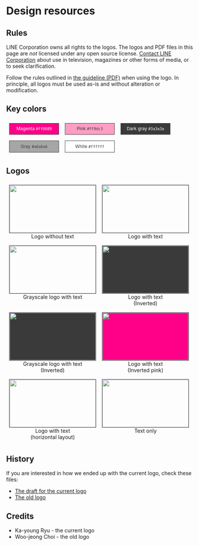 # Design resources

## Rules

<Warning>

LINE Corporation owns all rights to the logos. The logos and PDF files in this page
are *not* licensed under any open source license.
[Contact LINE Corporation](https://linecorp.com/en/inquiry/corporate/form.html)
about use in television, magazines or other forms of media, or to seek
clarification.

</Warning>

Follow the rules outlined in [the guideline (PDF)](https://github.com/line/armeria/raw/main/site/src/design/armeria_guideline.pdf)
when using the logo. In principle, all logos must be used as-is and without alteration or modification.

## Key colors

<div style="display: flex; flex-wrap: wrap; justify-content: stretch; align-items: stretch; text-align: center; font-size: 85%;">
  <div style="background: #ff0089; color: #ffffff; width: 132px; padding: 0.4rem 0 0.5rem 0; margin: 8px; border: solid 1px #3a3a3a;">Magenta <code style="background: none;">#ff0089</code></div>
  <div style="background: #ff9dc3; color: #3a3a3a; width: 132px; padding: 0.4rem 0 0.5rem 0; margin: 8px; border: solid 1px #3a3a3a;">Pink <code style="background: none;">#ff9dc3</code></div>
  <div style="background: #3a3a3a; color: #ffffff; width: 132px; padding: 0.4rem 0 0.5rem 0; margin: 8px; border: solid 1px #3a3a3a;">Dark gray <code style="background: none;">#3a3a3a</code></div>
  <div style="background: #a6a6a6; color: #3a3a3a; width: 132px; padding: 0.4rem 0 0.5rem 0; margin: 8px; border: solid 1px #3a3a3a;">Gray <code style="background: none;">#a6a6a6</code></div>
  <div style="background: #ffffff; color: #3a3a3a; width: 132px; padding: 0.4rem 0 0.5rem 0; margin: 8px; border: solid 1px #3a3a3a;">White <code style="background: none;">#ffffff</code></div>
</div>

## Logos

<div style="display: flex; flex-wrap: wrap; justify-content: stretch; align-items: stretch; text-align: center;">
  <figure style="margin: 8px;">
    <img
      src="https://github.com/line/armeria/raw/main/site/src/design/armeria_icon.svg"
      width="232"
      height="128"
      style="border: solid 1px #3a3a3a;"
    />
    <figcaption>Logo without text</figcaption>
  </figure>
  <figure style="margin: 8px;">
    <img
      src="https://github.com/line/armeria/raw/main/site/src/design/armeria_icon_and_text_horiz.svg"
      width="232"
      height="128"
      style="border: solid 1px #3a3a3a;"
    />
    <figcaption>Logo with text</figcaption>
  </figure>
  <figure style="margin: 8px;">
    <img
      src="https://github.com/line/armeria/raw/main/site/src/design/armeria_icon_and_text_horiz_grayscale.svg"
      width="232"
      height="128"
      style="border: solid 1px #3a3a3a;"
    />
    <figcaption>Grayscale logo with text</figcaption>
  </figure>
  <figure style="margin: 8px;">
    <img
      src="https://github.com/line/armeria/raw/main/site/src/design/armeria_icon_and_text_horiz_inverted.svg"
      width="232"
      height="128" 
      style="border: solid 1px #3a3a3a; background: #3a3a3a;"
    />
    <figcaption>Logo with text<br />(Inverted)</figcaption>
  </figure>
  <figure style="margin: 8px;">
    <img
      src="https://github.com/line/armeria/raw/main/site/src/design/armeria_icon_and_text_horiz_inverted_grayscale.svg"
      width="232"
      height="128" 
      style="border: solid 1px #3a3a3a; background: #3a3a3a;"
    />
    <figcaption>Grayscale logo with text<br />(Inverted)</figcaption>
  </figure>
  <figure style="margin: 8px;">
    <img
      src="https://github.com/line/armeria/raw/main/site/src/design/armeria_icon_and_text_horiz_inverted_pink.svg"
      width="232"
      height="128"
      style="border: solid 1px #3a3a3a; background: #ff0089;"
    />
    <figcaption>Logo with text<br />(Inverted pink)</figcaption>
  </figure>
  <figure style="margin: 8px;">
    <img
      src="https://github.com/line/armeria/raw/main/site/src/design/armeria_icon_and_text_vert.svg"
      width="232"
      height="128"
      style="border: solid 1px #3a3a3a;"
    />
    <figcaption>Logo with text<br />(horizontal layout)</figcaption>
  </figure>
  <figure style="margin: 8px;">
    <img
      src="https://github.com/line/armeria/raw/main/site/src/design/armeria_text.svg"
      width="232"
      height="128"
      style="border: solid 1px #3a3a3a;"
    />
    <figcaption>Text only</figcaption>
  </figure>
</div>

## History

If you are interested in how we ended up with the current logo, check these files:

- [The draft for the current logo](https://github.com/line/armeria/raw/main/site/src/design/armeria_draft.pdf)
- [The old logo](https://github.com/line/armeria/raw/main/site/src/design/armeria_icon_legacy.svg)

## Credits

- Ka-young Ryu - the current logo
- Woo-jeong Choi - the old logo
